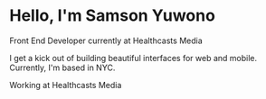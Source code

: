 # Hello, I'm Samson Yuwono 
Front End Developer currently at Healthcasts Media

I get a kick out of building beautiful interfaces for web and mobile. 
Currently, I'm based in NYC.

Working at Healthcasts Media

